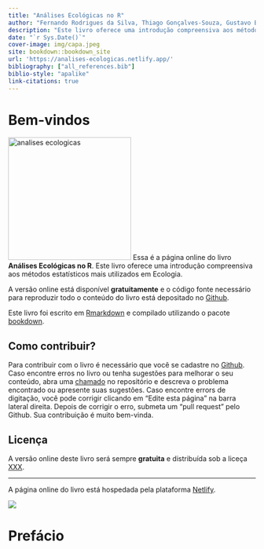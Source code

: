 ```yaml
--- 
title: "Análises Ecológicas no R"
author: "Fernando Rodrigues da Silva, Thiago Gonçalves-Souza, Gustavo Brant Paterno, Diogo Borges Provete, Maurício Humberto Vancine"
description: "Este livro oferece uma introdução compreensiva aos métodos estatísticos mais utilizados em Ecologia."
date: "`r Sys.Date()`"
cover-image: img/capa.jpeg
site: bookdown::bookdown_site
url: 'https://analises-ecologicas.netlify.app/'
bibliography: ["all_references.bib"]
biblio-style: "apalike"
link-citations: true
---
```

# Bem-vindos {.unnumbered}

[![analises ecologicas](img/capa.jpeg){.cover width="250"}](https://analises-ecologicas.netlify.app/) Essa é a página online do livro **Análises Ecológicas no R**. Este livro oferece uma introdução compreensiva aos métodos estatísticos mais utilizados em Ecologia. 

A versão online está disponível **gratuitamente** e o código fonte necessário para reproduzir todo o conteúdo do livro está depositado no [Github](https://github.com/paternogbc/livro_aer). 


Este livro foi escrito em [Rmarkdown](https://rmarkdown.rstudio.com/) e compilado utilizando o pacote [bookdown](https://bookdown.org/). 

## Como contribuir? {.unnumbered}

Para contribuir com o livro é necessário que você se cadastre no [Github](https://github.com/).
Caso encontre erros no livro ou tenha sugestões para melhorar o seu conteúdo, abra uma [chamado](https://github.com/paternogbc/livro_aer/issues/new) no repositório e descreva o problema encontrado ou apresente suas sugestões. Caso encontre errors de digitação, você pode corrigir clicando em "Edite esta página" na barra lateral direita. Depois de corrigir o erro, submeta um "pull request" pelo Github. Sua contribuição é muito bem-vinda. 

## Licença {.unnumbered}

A versão online deste livro será sempre **gratuita** e distribuída sob a liceça [XXX]().

*** 

A página online do livro está hospedada pela plataforma [Netlify](https://www.netlify.com/).

<a href="https://www.netlify.com"><img src="https://www.netlify.com/img/global/badges/netlify-color-accent.svg"/></a>


\newpage

# Prefácio {-}

\newpage
